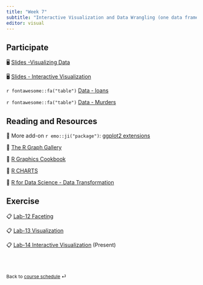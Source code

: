 ```yaml
---
title: "Week 7"
subtitle: "Interactive Visualization and Data Wrangling (one data frame)"
editor: visual
---
```


::: callout-important
:::

## Participate

🖥️ [Slides -Visualizing Data](/slides/10-viz.html)

🖥️ [Slides - Interactive Visualization](/slides/10-interactive-viz.html)

`r fontawesome::fa("table")` [Data - loans](/slides/data/loans.csv)

`r fontawesome::fa("table")` [Data - Murders](/slides/data/murders.csv)

## Reading and Resources

📖 More add-on `r emo::ji("package")`: [ggplot2 extensions](https://exts.ggplot2.tidyverse.org/gallery/)

📖 [The R Graph Gallery](https://www.r-graph-gallery.com/index.html)

📖 [R Graphics Cookbook](https://r-graphics.org/)

📖 [R CHARTS](https://r-charts.com/)

📖 [R for Data Science - Data Transformation](https://r4ds.hadley.nz/data-transform)

## Exercise

📋 [Lab-12 Faceting](/exercise/lab12-facet.html)

📋 [Lab-13 Visualization](/exercise/lab13-visualization.html)

📋 [Lab-14 Interactive Visualization](/exercise/lab14-interactive.html) (Present)

<br><br>

::: {style="font-size: 0.875em;"}
Back to [course schedule](/ "Course schedule") ⏎
:::
